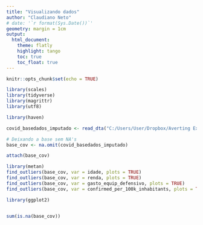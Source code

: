 ```yaml
---
title: "Visualizando dados"
author: "Claudiano Neto"
# date: '`r format(Sys.Date())`'
geometry: margin = 1cm
output:
  html_document:
    theme: flatly
    highlight: tango
    toc: true
    toc_float: true
---
```


```r
knitr::opts_chunk$set(echo = TRUE)
```

```r
library(scales)
library(tidyverse)
library(magrittr)
library(utf8)
```

```r
library(haven)

covid_basedados_imputado <- read_dta("C:/Users/User/Dropbox/Averting Expenditures Paper/rmd/dados_dta/covid_basedados_imputado.dta")

# Deixando a base sem NA's
base_cov <- na.omit(covid_basedados_imputado)

attach(base_cov)
```


```r
library(metan)
find_outliers(base_cov, var = idade, plots = TRUE)
find_outliers(base_cov, var = renda, plots = TRUE)
find_outliers(base_cov, var = gasto_equip_defensivo, plots = TRUE)
find_outliers(base_cov, var = confirmed_per_100k_inhabitants, plots = TRUE)
```


```r
library(ggplot2)


sum(is.na(base_cov))

```
